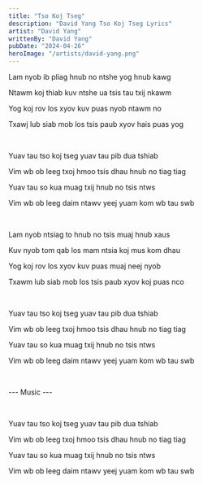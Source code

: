 ```yaml
---
title: "Tso Koj Tseg"
description: "David Yang Tso Koj Tseg Lyrics"
artist: "David Yang"
writtenBy: "David Yang"
pubDate: "2024-04-26"
heroImage: "/artists/david-yang.png"
---
```


Lam nyob ib pliag hnub no ntshe yog hnub kawg

Ntawm koj thiab kuv ntshe ua tsis tau txij nkawm

Yog koj rov los xyov kuv puas nyob ntawm no

Txawj lub siab mob los tsis paub xyov hais puas yog

<br />

Yuav tau tso koj tseg yuav tau pib dua tshiab

Vim wb ob leeg txoj hmoo tsis dhau hnub no tiag tiag

Yuav tau so kua muag txij hnub no tsis ntws

Vim wb ob leeg daim ntawv yeej yuam kom wb tau swb

<br />

Lam nyob ntsiag to hnub no tsis muaj hnub xaus

Kuv nyob tom qab los mam ntsia koj mus kom dhau

Yog koj rov los xyov kuv puas muaj neej nyob

Txawm lub siab mob los tsis paub xyov koj puas nco

<br />

Yuav tau tso koj tseg yuav tau pib dua tshiab

Vim wb ob leeg txoj hmoo tsis dhau hnub no tiag tiag

Yuav tau so kua muag txij hnub no tsis ntws

Vim wb ob leeg daim ntawv yeej yuam kom wb tau swb

<br />

--- Music ---

<br />

Yuav tau tso koj tseg yuav tau pib dua tshiab

Vim wb ob leeg txoj hmoo tsis dhau hnub no tiag tiag

Yuav tau so kua muag txij hnub no tsis ntws

Vim wb ob leeg daim ntawv yeej yuam kom wb tau swb
